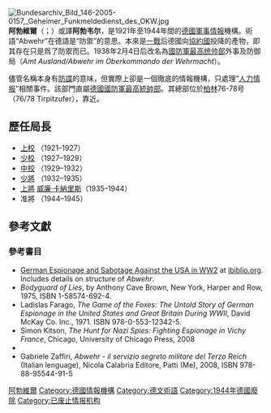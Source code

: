 [[File:Bundesarchiv_Bild_146-2005-0157,_Geheimer_Funkmeldedienst_des_OKW.jpg|thumb]]
'''阿勃維爾'''（{{lang-de|Abwehr}}；{{IPA-de|ˈapveːɐ̯|}}）或譯'''阿勃韦尔'''，是1921年至1944年間的[[德國|德國]][[軍事情報|軍事情報]]機構。術語“Abwehr”在德語是“防禦”的意思。本來是[[一戰|一戰]]后德國向[[協約國|協約國]]投降的產物，即其存在只是爲了防禦而已。1938年2月4日后改名為[[德國國防軍最高統帥部|國防軍最高统帅部]]外事及防御局（''Amt Ausland/Abwehr im Oberkommando der Wehrmacht''）。

儘管名稱本身有[[防諜|防諜]]的意味，但實際上卻是一個徹底的情報機構，只處理“[[人力情报|人力情报]]”相關事件。該部門直屬[[德國國防軍最高統帥部|德國國防軍最高統帥部]]。其總部位於[[柏林|柏林]]{{link-de|莱希匹奇河岸|Reichpietschufer|提尔皮茨河岸}}76-78号（76/78 Tirpitzufer），靠近{{link-en|本德勒馆|Bendlerblock|最高統帥部辦公室}}。

==歷任局長==
* [[上校|上校]] {{link-de|弗里德里希·甘普|Friedrich Gempp}}（1921–1927）
* [[少校|少校]] {{link-de|君特·施旺特斯|Günther Schwantes}}（1927–1929）
* [[中校|中校]] {{link-en|費迪南·馮·布雷多|Ferdinand von Bredow}}（1929–1932）
* [[少將|少將]] {{link-de|康拉德·帕奇希|Konrad Patzig}}（1932–1935）
* [[上將|上將]] [[威廉·卡納里斯|威廉·卡納里斯]]（1935–1944）
* 准將 {{link-en|瓦爾特·舍伦貝格|Walter Schellenberg}}（1944–1945）

==參考文獻==
{{Reflist|2}}

===參考書目===
* [https://web.archive.org/web/20011205033841/http://www.history.navy.mil/faqs/faq114-1.htm German Espionage and Sabotage Against the USA in WW2] at [[ibiblio.org|ibiblio.org]]. Includes details on structure of ''Abwehr''.
* ''Bodyguard of Lies'', by Anthony Cave Brown, New York, Harper and Row, 1975, ISBN 1-58574-692-4.
* Ladislas Farago, ''The Game of the Foxes: The Untold Story of German Espionage in the United States and Great Britain During WWII'', David McKay Co. Inc., 1971. ISBN 978-0-553-12342-5.
* Simon Kitson, ''The Hunt for Nazi Spies: Fighting Espionage in Vichy France'', Chicago, University of Chicago Press, 2008
* {{cite book |author=Lauran Paine |title=The ''Abwehr'': German Military Intelligence in World War Two |publisher=Xs Books |year=1984 |isbn=0-7091-9628-8}}
* Gabriele Zaffiri, ''Abwehr - il servizio segreto militare del Terzo Reich'' (Italian lenguage), Nicola Calabria Editore, Patti (Me), 2008, ISBN 978-88-95544-91-5

[[Category:阿勃維爾|]]
[[Category:德國情報機構|Category:德國情報機構]]
[[Category:德文術語|Category:德文術語]]
[[Category:1944年德國廢除|Category:1944年德國廢除]]
[[Category:已废止情报机构|Category:已废止情报机构]]